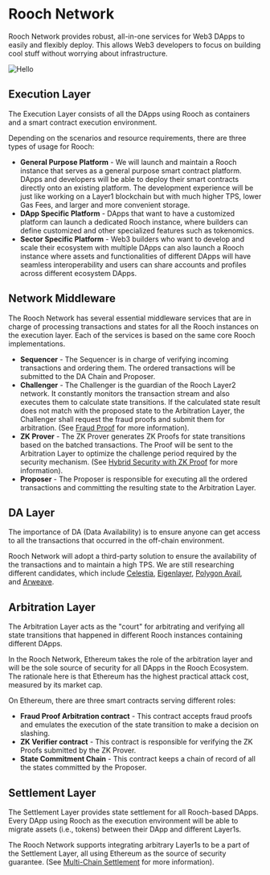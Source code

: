 # Rooch Network

Rooch Network provides robust, all-in-one services for Web3 DApps to easily and flexibly deploy. This allows Web3 developers to focus on building cool stuff without worrying about infrastructure.


<Image
  src="/docs/rooch-network-architecture.png"
  alt="Hello"
  width={700}
  height={700}
  className="mx-auto my-8"
/>

## Execution Layer

The Execution Layer consists of all the DApps using Rooch as containers and a smart contract execution environment.

Depending on the scenarios and resource requirements, there are three types of usage for Rooch:

- **General Purpose Platform** - We will launch and maintain a Rooch instance that serves as a general purpose smart contract platform. DApps and developers will be able to deploy their smart contracts directly onto an existing platform. The development experience will be just like working on a Layer1 blockchain but with much higher TPS, lower Gas Fees, and larger and more convenient storage.
- **DApp Specific Platform** - DApps that want to have a customized platform can launch a dedicated Rooch instance, where builders can define customized and other specialized features such as tokenomics.
- **Sector Specific Platform** - Web3 builders who want to develop and scale their ecosystem with multiple DApps can also launch a Rooch instance where assets and functionalities of different DApps will have seamless interoperability and users can share accounts and profiles across different ecosystem DApps.

## Network Middleware

The Rooch Network has several essential middleware services that are in charge of processing transactions and states for all the Rooch instances on the execution layer. Each of the services is based on the same core Rooch implementations.

- **Sequencer** - The Sequencer is in charge of verifying incoming transactions and ordering them. The ordered transactions will be submitted to the DA Chain and Proposer.
- **Challenger** - The Challenger is the guardian of the Rooch Layer2 network. It constantly monitors the transaction stream and also executes them to calculate state transitions. If the calculated state result does not match with the proposed state to the Arbitration Layer, the Challenger shall request the fraud proofs and submit them for arbitration. (See [Fraud Proof](/docs/tech-highlights/fraud-proof) for more information).
- **ZK Prover** - The ZK Prover generates ZK Proofs for state transitions based on the batched transactions. The Proof will be sent to the Arbitration Layer to optimize the challenge period required by the security mechanism. (See [Hybrid Security with ZK Proof](/docs/tech-highlights/hybrid-security) for more information).
- **Proposer** - The Proposer is responsible for executing all the ordered transactions and committing the resulting state to the Arbitration Layer.

## DA Layer

The importance of DA (Data Availability) is to ensure anyone can get access to all the transactions that occurred in the off-chain environment.

Rooch Network will adopt a third-party solution to ensure the availability of the transactions and to maintain a high TPS. We are still researching different candidates, which include [Celestia](https://celestia.org/), [Eigenlayer](https://www.eigenlayer.xyz/), [Polygon Avail](https://polygon.technology/blog-tags/polygon-avail), and [Arweave](https://www.arweave.org/).

## Arbitration Layer

The Arbitration Layer acts as the "court" for arbitrating and verifying all state transitions that happened in different Rooch instances containing different DApps.

In the Rooch Network, Ethereum takes the role of the arbitration layer and will be the sole source of security for all DApps in the Rooch Ecosystem. The rationale here is that Ethereum has the highest practical attack cost, measured by its market cap.

On Ethereum, there are three smart contracts serving different roles:

- **Fraud Proof Arbitration contract** - This contract accepts fraud proofs and emulates the execution of the state transition to make a decision on slashing.
- **ZK Verifier contract** - This contract is responsible for verifying the ZK Proofs submitted by the ZK Prover.
- **State Commitment Chain** - This contract keeps a chain of record of all the states committed by the Proposer.

## Settlement Layer

The Settlement Layer provides state settlement for all Rooch-based DApps. Every DApp using Rooch as the execution environment will be able to migrate assets (i.e., tokens) between their DApp and different Layer1s.

The Rooch Network supports integrating arbitrary Layer1s to be a part of the Settlement Layer, all using Ethereum as the source of security guarantee. (See [Multi-Chain Settlement](/docs/tech-highlights/multi-chain-settlement) for more information).

